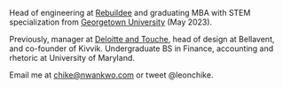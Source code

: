 Head of engineering at <a href="https://app.rebuildee.com" target="_blank">Rebuildee</a> and graduating MBA with STEM specialization from <a href="https://www.georgetown.edu/" target="_blank">Georgetown University</a> (May 2023).

Previously, manager at <a href="https://www2.deloitte.com/us/en.html" target="_blank">Deloitte and Touche</a>, head of design at Bellavent, and co-founder of Kivvik.
Undergraduate BS in Finance, accounting and rhetoric at University of Maryland.

Email me at chike@nwankwo.com or tweet @leonchike.
